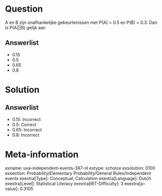 Question
========

A en B zijn onafhankelijke gebeurtenissen met P(A) = 0.5 en P(B) = 0.3.
Dan is P(A\|\|\|B) gelijk aan

Answerlist
----------

* 0.15
* 0.5
* 0.65
* 0.8

Solution
========

Answerlist
----------

* 0.15: Incorrect
* 0.5: Correct
* 0.65: Incorrect
* 0.8: Incorrect

Meta-information
================
exname: uva-independent-events-387-nl
extype: schoice
exsolution: 0100
exsection: Probability/Elementary Probability/General Rules/Independent events
exextra[Type]: Conceptual, Calculation
exextra[Language]: Dutch
exextra[Level]: Statistical Literacy
exextra[IRT-Difficulty]: 3
exextra[p-value]: 0.3105
